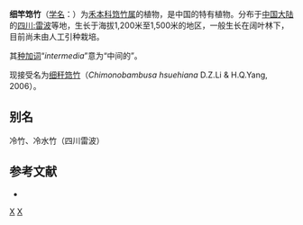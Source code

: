 {{Speciesbox
| genus = Qiongzhuea
| species = intermedia
| authority = (T.H.Wen & Ohrnb.) Hsueh & D.Z.Li, 1996
}}

'''细竿筇竹'''（[[学名|学名]]：{{lang|la|''Qiongzhuea intermedia''}}）为[[禾本科|禾本科]][[筇竹属|筇竹属]]的植物，是中国的特有植物。分布于[[中国大陆|中国大陆]]的[[四川:雷波|四川:雷波]]等地，生长于海拔1,200米至1,500米的地区，一般生长在阔叶林下，目前尚未由人工引种栽培。

其[[种加词|种加词]]“''intermedia''”意为“中间的”。

现接受名为[[细秆筇竹|细秆筇竹]]（''Chimonobambusa hsuehiana'' D.Z.Li & H.Q.Yang, 2006）。

== 别名 ==
冷竹、冷水竹（四川雷波）

== 参考文献 ==
<div class="references-small">
* {{cite web| url =http://www.bioinfo.cn/db05/KmzwSpecies.php?action=view&id=10680| title =细竿筇竹| work =《中国高等植物数据库全库》| publisher =中国科学院微生物研究所| author =昆明植物研究所| accessdate =2009-02-24| deadurl =yes| archiveurl =https://web.archive.org/web/20160305013145/http://www.bioinfo.cn/db05/KmzwSpecies.php?action=view&id=10680| archivedate =2016-03-05}}
</div>
{{Taxonbar|from=Q15227554}}

[[Category:筇竹属|X]]
[[Category:1996年描述的植物|X]]


{{Bamboo-stub}}